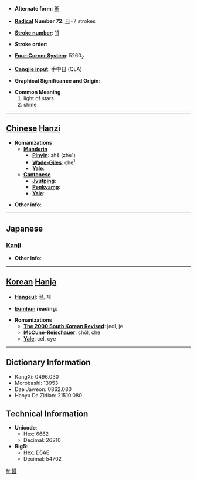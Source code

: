 * '''Alternate form''': [[晰]]

* '''[[Wiktionary:Chinese radical index| Radical]] Number 72''': [[Wiktionary:Chinese radical index 日|日]]+7 strokes

* '''[[Wiktionary:Chinese total strokes index|Stroke number]]''': [[Wiktionary:Chinese total strokes index 11|11]]

* '''Stroke order''': 

* '''[[Wiktionary:Chinese four corner index|Four-Corner System]]''': 5260<sub>2</sub>

* '''[[Wiktionary:Chinese Cangjie index|Cangjie input]]''': 手中日 (QLA)

* '''Graphical Significance and Origin''': 

* '''Common Meaning'''
*#light of stars
*# shine


----

== [[Chinese]] [[Hanzi]] ==

* '''Romanizations'''
** '''[[Mandarin]]'''
*** '''[[Pinyin]]''': zhē (zhe1)
*** '''[[Wade-Giles]]''': che<sup>1</sup>
*** '''[[Yale]]''': 
** '''[[Cantonese]]'''
*** '''[[Jyutping]]''':
*** '''[[Penkyamp]]''': 
*** '''[[Yale]]''': 

* '''Other info''': 

----

==Japanese==
===[[Kanji]]===
{{kanji|on readings=[[せつ]] (setsu), [[せい]] (sei)|kun readings=[[あきらか]] (akiraka)}}

* '''Other info''':  

----

== [[Korean]] [[Hanja]] ==

* '''[[Hangeul]]''': 절, 제

* '''[[Eumhun]] reading''': 

* '''Romanizations'''
** '''[[The 2000 South Korean Revised Romanization|The 2000 South Korean Revised]]''': jeol, je
** '''[[McCune-Reischauer]]''': chŏl, che
** '''[[Yale]]''': cel, cye

----

== Dictionary Information ==

* KangXi: 0496.030
* Morobashi: 13953
* Dae Jaweon: 0862.080
* Hanyu Da Zidian: 21510.080

== Technical Information ==

* '''Unicode''':
** Hex: 6662
** Decimal: 26210
* '''Big5''':
** Hex: D5AE
** Decimal: 54702

[[fr:晢]]